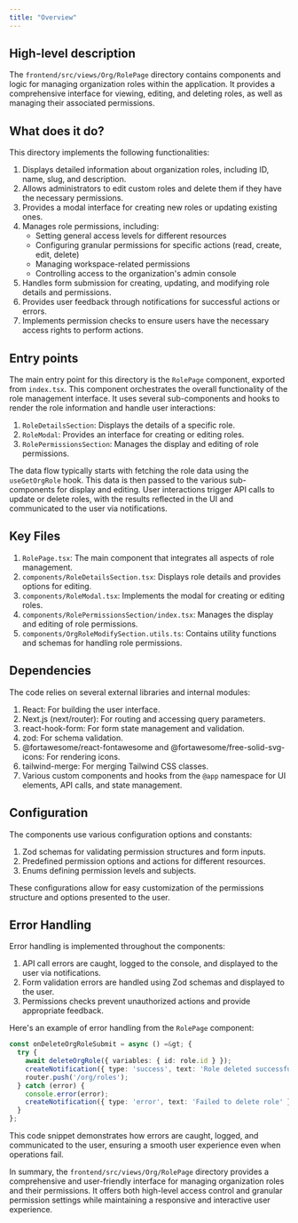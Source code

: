 ```yaml
---
title: "Overview"
---
```


## High-level description
The `frontend/src/views/Org/RolePage` directory contains components and logic for managing organization roles within the application. It provides a comprehensive interface for viewing, editing, and deleting roles, as well as managing their associated permissions.

## What does it do?
This directory implements the following functionalities:

1. Displays detailed information about organization roles, including ID, name, slug, and description.
2. Allows administrators to edit custom roles and delete them if they have the necessary permissions.
3. Provides a modal interface for creating new roles or updating existing ones.
4. Manages role permissions, including:
   - Setting general access levels for different resources
   - Configuring granular permissions for specific actions (read, create, edit, delete)
   - Managing workspace-related permissions
   - Controlling access to the organization's admin console
5. Handles form submission for creating, updating, and modifying role details and permissions.
6. Provides user feedback through notifications for successful actions or errors.
7. Implements permission checks to ensure users have the necessary access rights to perform actions.

## Entry points
The main entry point for this directory is the `RolePage` component, exported from `index.tsx`. This component orchestrates the overall functionality of the role management interface. It uses several sub-components and hooks to render the role information and handle user interactions:

1. `RoleDetailsSection`: Displays the details of a specific role.
2. `RoleModal`: Provides an interface for creating or editing roles.
3. `RolePermissionsSection`: Manages the display and editing of role permissions.

The data flow typically starts with fetching the role data using the `useGetOrgRole` hook. This data is then passed to the various sub-components for display and editing. User interactions trigger API calls to update or delete roles, with the results reflected in the UI and communicated to the user via notifications.

## Key Files
1. `RolePage.tsx`: The main component that integrates all aspects of role management.
2. `components/RoleDetailsSection.tsx`: Displays role details and provides options for editing.
3. `components/RoleModal.tsx`: Implements the modal for creating or editing roles.
4. `components/RolePermissionsSection/index.tsx`: Manages the display and editing of role permissions.
5. `components/OrgRoleModifySection.utils.ts`: Contains utility functions and schemas for handling role permissions.

## Dependencies
The code relies on several external libraries and internal modules:

1. React: For building the user interface.
2. Next.js (next/router): For routing and accessing query parameters.
3. react-hook-form: For form state management and validation.
4. zod: For schema validation.
5. @fortawesome/react-fontawesome and @fortawesome/free-solid-svg-icons: For rendering icons.
6. tailwind-merge: For merging Tailwind CSS classes.
7. Various custom components and hooks from the `@app` namespace for UI elements, API calls, and state management.

## Configuration
The components use various configuration options and constants:

1. Zod schemas for validating permission structures and form inputs.
2. Predefined permission options and actions for different resources.
3. Enums defining permission levels and subjects.

These configurations allow for easy customization of the permissions structure and options presented to the user.

## Error Handling
Error handling is implemented throughout the components:

1. API call errors are caught, logged to the console, and displayed to the user via notifications.
2. Form validation errors are handled using Zod schemas and displayed to the user.
3. Permissions checks prevent unauthorized actions and provide appropriate feedback.

Here's an example of error handling from the `RolePage` component:

```typescript
const onDeleteOrgRoleSubmit = async () =&gt; {
  try {
    await deleteOrgRole({ variables: { id: role.id } });
    createNotification({ type: 'success', text: 'Role deleted successfully' });
    router.push('/org/roles');
  } catch (error) {
    console.error(error);
    createNotification({ type: 'error', text: 'Failed to delete role' });
  }
};
```

This code snippet demonstrates how errors are caught, logged, and communicated to the user, ensuring a smooth user experience even when operations fail.

In summary, the `frontend/src/views/Org/RolePage` directory provides a comprehensive and user-friendly interface for managing organization roles and their permissions. It offers both high-level access control and granular permission settings while maintaining a responsive and interactive user experience.